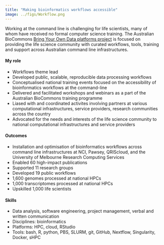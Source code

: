 ```yaml
---
title: "Making bioinformatics workflows accessible"
image: ../figs/Workflow.png
---
```


Working at the command line is challenging for life scientists, many of whom have received no formal computer science training. The Australian BioCommons [Bring Your Own Data platforms project](https://www.biocommons.org.au/byo-data-platform-expansion) is focused on providing the life science community with curated workflows, tools, training and support across Australian command line infrastructures. 

#### My role

* Workflows theme lead
* Developed public, scalable, reproducible data processing workflows
* Conceptualised national training events focused on the accessibility of bioinformatics workflows at the command-line 
* Delivered and facilitated workshops and webinars as a part of the Australian BioCommons training programme
* Liased with and coordinated activites involving  partners at various computational infrastructures, service providers, research communities across the country
* Advocated for the needs and interests of the life science community to national computational infrastructures and service providers

#### Outcomes

* Installation and optimisation of bioinformatics workflows across command line infrastructures at NCI, Pawsey, QRIScloud, and the University of Melbourne Research Computing Services
* Enabled 60 high-impact publications 
* Supported 11 research groups 
* Developed 19 public workflows 
* 1,600 genomes processed at national HPCs
* 1,000 transcriptomes processed at national HPCs
* Upskilled 1,000 life scientists

#### Skills 

* Data analysis, software engineering, project management, verbal and written communication
* Disciplines: bioinformatics
* Platforms: HPC, cloud, RStudio 
* Tools: bash, R, python, PBS, SLURM, git, GitHub, Nextflow, Singularity, Docker, sHPC 

